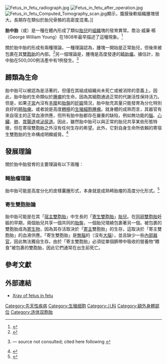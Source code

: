 {{translating|[[:en:Fetus_in_fetu|:en:Fetus in fetu]]||tpercent=|time=2020-11-20UTC13:04:49}}
{{Request translation|en|}}

[[File:Fetus_in_fetu_radiograph.jpg|thumb]]
[[File:Fetus_in_fetu_after_operation.jpg|thumb]]
[[File:Fetus_in_fetu_Computed_Tomography_scan.jpg|thumb]]顯示，腹膜後軟組織腫塊很大。長期存在類似於胎兒骨骼的高密度混濁。]]

'''胎中胎'''（{{lang|en|Foetus in foetu}}或{{lang|en|fetus in fetu}}）是一種在體內形成了類似[[胎兒|胎兒]]的[[組織_(生物)|組織]]塊的發育異常。喬治·威廉·楊（George William Young）在1808年最早描述了這種現象。<ref>{{cite journal|title=Case of A Foetus found in the Abdomen of a Boy |author=George William Young |date=1808 |pmc=2128792 |pmid=20895115 |volume=1 |journal=Med Chir Trans |pages=236–64}}</ref>

關於胎中胎的形成有兩種理論，一種理論認為，腫塊一開始是正常胎兒，但後來被包裹在其[[雙胞胎|雙胞胎]]的內部。<ref name="Chua">{{cite journal|last=Chua |first=JHY |author2=Chui CH |author3=Sai Prasad TR |title=Fetus-in-fetu in the pelvis |journal=Annals of the Academy of Medicine Singapore |volume=34 |pages=646–9 |year=2005 |url=http://annals.edu.sg/pdf/34VolNo10200511/V34N10p646.pdf |display-authors=etal |url-status=dead |archiveurl=https://web.archive.org/web/20071011012449/http://annals.edu.sg/pdf/34VolNo10200511/V34N10p646.pdf |archivedate=2007-10-11 }}</ref>另一個理論是，腫塊是高度發達的[[畸胎瘤|畸胎瘤]]。據估計，胎中胎在500,000例活產中有1例發生。<ref>{{cite journal |vauthors=Grant P, Pearn JH |title=Foetus-in-foetu |journal=Med. J. Aust. |volume=1 |issue=20 |pages=1016–9 |date=May 1969 |pmid=5815070 |doi= 10.5694/j.1326-5377.1969.tb49866.x|url=}}<!-- someone needs to read this paper for evidence supporting what happento vero ayerthe claimed incidence --> — source not consulted;  cited here following {{cite journal  |vauthors=Hoeffel CC, Nguyen KQ, Phan HT, etal |title=Fetus in fetu: a case report and literature review |journal=Pediatrics |volume=105 |issue=6 |pages=1335–44 |date=June 2000 |pmid=10835078 |doi= 10.1542/peds.105.6.1335|url=http://pediatrics.aappublications.org/cgi/content/full/105/6/1335 }}</ref>

==歸類為生命==
胎中胎可以被認為是活著的，但僅在其組成組織尚未死亡或被消除的意義上。因此，胎中胎的生命類似於[[腫瘤|腫瘤]]的生命，因為其細胞通過正常的代謝活性保持活力。但是，如果[[子宮|子宮]]內沒有[[羊膜|羊膜]]和[[胎盤|胎盤]]的[[妊娠|妊娠]]情況，胎中胎充其量只能發育為分化特別良好的[[畸胎瘤|畸胎瘤]]。或者說是高度[[轉移|轉移]]的[[生殖細胞腫瘤|生殖細胞腫瘤]]。就身體的成熟而言，其器官有來自宿主的正常血液供應，但所有胎中胎都存在嚴重的缺陷，例如無功能的[[腦|腦]]、[[心臟|心臟]]、[[肺|肺]]、[[胃腸道|胃腸道]]或[[泌尿道|泌尿道]]。因此，雖然胎中胎可以與正常的胎兒共享某些形態特徵，但在寄宿雙胞胎之外沒有任何生存的希望。此外，它對自身生命所依賴的寄宿生雙胞胎的生命構成明顯威脅。<ref>{{cite web|url=http://www.jmedicalcasereports.com/content/2/1/2 |title=Journal of Medical Case Reports | Full text | Fetus in fetu : a case report |publisher=Jmedicalcasereports.com |accessdate=2012-11-22}}</ref>

==發展理論==
關於胎中胎發育的主要理論有以下兩種：
=== 畸胎瘤理論 ===
{{Main|畸胎瘤}}
胎中胎可能是高度分化的皮樣囊腫形式，本身就是成熟畸胎瘤的高度分化形式。<ref name="Basu">{{cite journal |vauthors=Basu A, Jagdish S, Iyengar KR, Basu D |title=Fetus in fetu or differentiated teratomas? |journal=Indian J Pathol Microbiol |volume=49 |issue=4 |pages=563–5 |date=October 2006 |pmid=17183856 |doi= |url=}}</ref>

===寄生雙胞胎論===
胎中胎可能是在其「[[宿主|宿主]][[雙胞胎|雙胞胎]]」中生長的「[[寄生雙胞胎|寄生雙胞胎]]」[[胎兒|胎兒]]。在[[同卵雙胞胎|同卵雙胞胎]]妊娠的早期，兩個胎兒共享一個共同的[[胎盤|胎盤]]，一個胎兒環繞包裹著另一個。被包裹的雙胞胎成為[[寄生物|寄生物]]，因為其存活取決於「[[寄主|寄主]]雙胞胎」的生存，這取決於「寄主雙胞胎」的血液供應。「寄生雙胞胎」是[[無腦畸形|無腦]]的（沒有[[大腦|大腦]]），並且缺少一些[[器官|內部器官]]，因此無法獨自生存。由於「寄主雙胞胎」必須​​從單個臍帶中吸收的營養物“餵食”被包裹的雙胞胎，因此它們通常在出生前死亡。

== 參考文獻 ==
{{Reflist}}

== 外部連結 ==
{{Wiktionary}}
{{Commons category}}
* [http://www.claripacs.com/case/CL0409 Xray of fetus in fetu]

[[Category:先天性疾病|Category:先天性疾病]]
[[Category:生殖细胞|Category:生殖细胞]]
[[Category:儿科|Category:儿科]]
[[Category:額外身體部位|Category:額外身體部位]]
[[Category:连体双胞胎|Category:连体双胞胎]]